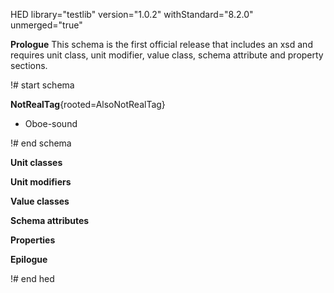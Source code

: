 HED library="testlib" version="1.0.2" withStandard="8.2.0" unmerged="true"

'''Prologue'''
This schema is the first official release that includes an xsd and requires unit class, unit modifier, value class, schema attribute and property sections.

!# start schema

'''NotRealTag'''{rooted=AlsoNotRealTag}
* Oboe-sound


!# end schema

'''Unit classes'''

'''Unit modifiers'''

'''Value classes'''

'''Schema attributes'''

'''Properties'''

'''Epilogue'''

!# end hed